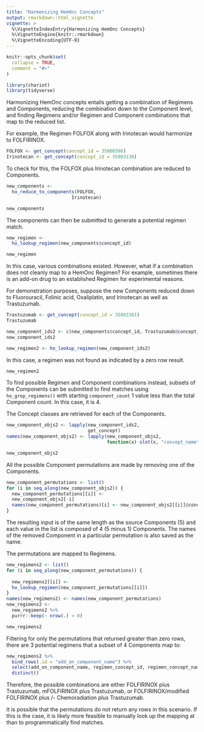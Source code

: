 ```yaml
---
title: "Harmonizing HemOnc Concepts"
output: rmarkdown::html_vignette
vignette: >
  %\VignetteIndexEntry{Harmonizing HemOnc Concepts}
  %\VignetteEngine{knitr::rmarkdown}
  %\VignetteEncoding{UTF-8}
---
```


```r
knitr::opts_chunk$set(
  collapse = TRUE,
  comment = "#>"
)
```

```r
library(chariot)
library(tidyverse)
```

Harmonizing HemOnc concepts entails getting a combination of Regimens and 
Components, reducing the combination down to the Component level, and finding 
Regimens and/or Regimen and Component combinations that map to the reduced list. 

For example, the Regimen FOLFOX along with Irinotecan would harmonize to 
FOLFIRINOX. 

```r
FOLFOX <- get_concept(concept_id = 35806596)
Irinotecan <- get_concept(concept_id = 35803130)
```

To check for this, the FOLFOX plus Irinotecan combination are reduced to Components. 

```r
new_components <- 
  ho_reduce_to_components(FOLFOX,
                        Irinotecan)
```

```r
new_components
```

The components can then be submitted to generate a potential regimen match. 

```r
new_regimen <- 
  ho_lookup_regimen(new_components$concept_id)
```

```r
new_regimen
```


In this case, various combinations existed. However, what if a combination does 
not cleanly map to a HemOnc Regimen? For example, sometimes there is an add-on 
drug to an established Regimen for experimental reasons.  

For demonstration purposes, suppose the new Components reduced down to 
Fluorouracil, Folinic acid, Oxaliplatin, and Irinotecan as well as Trastuzumab. 

```r
Trastuzumab <- get_concept(concept_id = 35803361)
Trastuzumab
```


```r
new_component_ids2 <- c(new_components$concept_id, Trastuzumab@concept_id)
new_component_ids2
```


```r
new_regimen2 <- ho_lookup_regimen(new_component_ids2)
```

In this case, a regimen was not found as indicated by a zero row result. 
```r
new_regimen2
```

To find possible Regimen and Component combinations instead, subsets of the 
Components can be submitted to find matches using `ho_grep_regimens()` with 
starting `component_count` 1 value less than the total Component count. In 
this case, it is 4. 

The Concept classes are retrieved for each of the Components. 

```r
new_component_objs2 <- lapply(new_component_ids2,
                              get_concept)
names(new_component_objs2) <- lapply(new_component_objs2,
                                     function(x) slot(x, "concept_name"))
```

```r
new_component_objs2
```

All the possible Component permutations are made by removing one of the Components. 

```r
new_component_permutations <- list()
for (i in seq_along(new_component_objs2)) {
  new_component_permutations[[i]] <-
  new_component_objs2[-i]
  names(new_component_permutations)[i] <- new_component_objs2[[i]]@concept_name
}
```

The resulting input is of the same length as the source Components (5) and each 
value in the list is composed of 4 (5 minus 1) Components. The names of the 
removed Component in a particular permutation is also saved as the name. 

The permutations are mapped to Regimens.

```r
new_regimens2 <- list()
for (i in seq_along(new_component_permutations)) {
  
  new_regimens2[[i]] <-
  ho_lookup_regimen(new_component_permutations[[i]])
}
names(new_regimens2) <- names(new_component_permutations)
new_regimens2 <-
  new_regimens2 %>%
  purrr::keep(~ nrow(.) > 0)
```

```r
new_regimens2
```

Filtering for only the permutations that returned greater than zero rows, 
there are 3 potential regimens that a subset of 4 Components map to:  

```r
new_regimens2 %>% 
  bind_rows(.id = "add_on_component_name") %>%
  select(add_on_component_name, regimen_concept_id, regimen_concept_name) %>%
  distinct()
```

Therefore, the possible combinations are either FOLFIRINOX plus Trastuzumab, 
mFOLFIRINOX plus Trastuzumab, or FOLFIRINOX/modified FOLFIRINOX plus /- Chemoradiation 
plus Trastuzumab.  

It is possible that the permutations do not return any rows in this scenario. If 
this is the case, it is likely more feasible to manually look up the mapping at 
\url{athena.ohdsi.org} than to programmatically find matches. 
